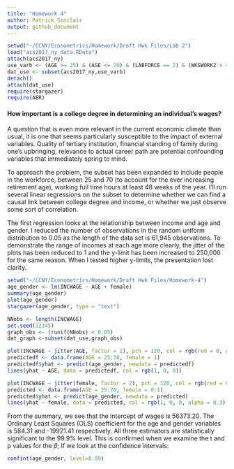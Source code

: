 ```yaml
---
title: "Homework 4"
author: Patrick Sinclair
output: github_document
---
```

```r
setwd("~/CCNY/Econometrics/Homework/Draft Hwk Files/Lab 2")
load("acs2017_ny_data.RData")
attach(acs2017_ny)
use_varb <- (AGE >= 25) & (AGE <= 70) & (LABFORCE == 2) & (WKSWORK2 > 4) & (UHRSWORK >= 35)
dat_use <- subset(acs2017_ny,use_varb)
detach()
attach(dat_use)
require(stargazer)
require(AER)
```
#### How important is a college degree in determining an individual's wages?  
A question that is even more relevant in the current economic climate than usual, it is one that seems particularly susceptible to the impact of external variables. Quality of tertiary institution, financial standing of family during one's upbringing, relevance to actual career path are potential confounding variables that immediately spring to mind.

To approach the problem, the subset has been expanded to include people in the workforce, between 25 and 70 (to account for the ever increasing retirement age), working full time hours at least 48 weeks of the year. I'll run several linear regressions on the subset to determine whether we can find a causal link between college degree and income, or whether we just observe some sort of correlation.

The first regression looks at the relationship between income and age and gender. I reduced the number of observations in the random uniform distribution to 0.05 as the length of the data set is 61,945 observations. To demonstrate the range of incomes at each age more clearly, the jitter of the plots has been reduced to 1 and the y-limit has been increased to 250,000 for the same reason. When I tested higher y-limits, the presentation lost clarity.
```r
setwd("~/CCNY/Econometrics/Homework/Draft Hwk Files/Homework-4")
age_gender <- lm(INCWAGE ~ AGE + female)
summary(age_gender)
plot(age_gender)
stargazer(age_gender, type = "text")
```

```r
NNobs <- length(INCWAGE)
set.seed(12345)
graph_obs <- (runif(NNobs) < 0.05)
dat_graph <-subset(dat_use,graph_obs)  
```
```r
plot(INCWAGE ~ jitter(AGE, factor = 1), pch = 120, col = rgb(red = 0, green = 1, blue = 1, alpha = 0.3), ylim = c(0,250000), data = dat_graph)
predictedf <- data.frame(AGE = 25:70, female = 1)
predictedf$yhat <- predict(age_gender, newdata = predictedf)
lines(yhat ~ AGE, data = predictedf, col = rgb(1, 0, 0))
```
```r
plot(INCWAGE ~ jitter(female, factor = 2), pch = 120, col = rgb(red = 0, green = 1, blue = 1, alpha = 0.6), ylim = c(0,250000), data = dat_graph)
predicted <- data.frame(AGE = 25:70, female = 0:1)
predicted$yhat <- predict(age_gender, newdata = predicted)
lines(yhat ~ female, data = predicted, col = rgb(1, 0, 0, alpha = 0.3), lwd = 0.1)
```
From the summary, we see that the intercept of wages is 56373.20. The Ordinary Least Squares (OLS) coefficient for the age and gender variables is 584.31 and -19921.41 respectively. All three estimators are statistically significant to the 99.9% level. This is confirmed when we examine the t and p values for the $\beta$; If we look at the confidence intervals:
```r
confint(age_gender, level=0.99)
```
